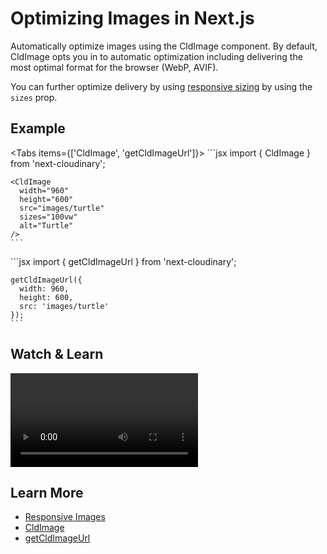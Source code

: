 


<Head>
  <title>Image Optimization - Next Cloudinary</title>
  <meta name="og:title" content="Image Optimization - Next Cloudinary" />
  <meta name="og:url" content={`https://next-cloudinary.spacejelly.dev/guides/image-overlays`} />
</Head>

<OgImage
  title="Image Optimization"
  twitterTitle="Optimizing Images in Next.js"
/>

# Optimizing Images in Next.js

Automatically optimize images using the CldImage component. By default, CldImage opts you in to automatic optimization including delivering the most optimal format for the browser (WebP, AVIF).

You can further optimize delivery by using [responsive sizing](/guides/responsive-images) by using the `sizes` prop.

## Example

<div style={{ maxWidth: 500, margin: '0 auto' }}>
  <CldImage
    width="960"
    height="600"
    src={`${process.env.IMAGES_DIRECTORY}/turtle`}
    sizes="100vw"
    alt="Turtle"
  />
</div>

<Tabs items={['CldImage', 'getCldImageUrl']}>
  <Tab>
    ```jsx
    import { CldImage } from 'next-cloudinary';

    <CldImage
      width="960"
      height="600"
      src="images/turtle"
      sizes="100vw"
      alt="Turtle"
    />
    ```
  </Tab>
  <Tab>
    ```jsx
    import { getCldImageUrl } from 'next-cloudinary';

    getCldImageUrl({
      width: 960,
      height: 600,
      src: 'images/turtle'
    });
    ```
  </Tab>
</Tabs>

## Watch & Learn

<Video
  title="Optimize Images, Responsive Sizing, & AI Cropping in Next.js with Next Cloudinary"
  url="https://www.youtube.com/watch?v=82gACPNBkaM"
/>

## Learn More
* [Responsive Images](/guides/responsive-images)
* [CldImage](/cldimage/basic-usage)
* [getCldImageUrl](/getcldimageurl/basic-usage)